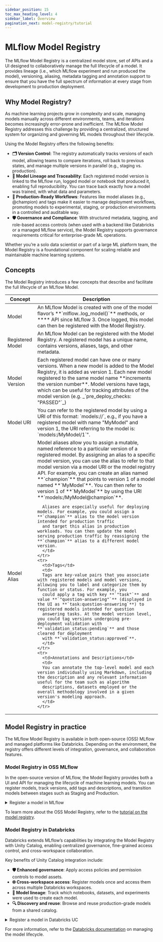 ```yaml
---
sidebar_position: 15
toc_max_heading_level: 4
sidebar_label: Overview
pagination_next: model-registry/tutorial
---
```



# MLflow Model Registry

The MLflow Model Registry is a centralized model store, set of APIs and a UI designed to
collaboratively manage the full lifecycle of a model. It provides lineage (i.e., which
MLflow experiment and run produced the model), versioning, aliasing, metadata tagging and
annotation support to ensure that you have the full spectrum of information at every stage from development to production deployment.

## Why Model Registry?

As machine learning projects grow in complexity and scale, managing models manually across different environments, teams, and iterations becomes increasingly error-prone and inefficient.
The MLflow Model Registry addresses this challenge by providing a centralized, structured system for organizing and governing ML models throughout their lifecycle.

Using the Model Registry offers the following benefits:

- **🗂️ Version Control**: The registry automatically tracks versions of each model, allowing teams to compare iterations, roll back to previous states, and manage multiple versions in parallel (e.g., staging vs. production).
- **🧬 Model Lineage and Traceability**: Each registered model version is linked to the MLflow run, logged model or notebook that produced it, enabling full reproducibility. You can trace back exactly how a model was trained, with what data and parameters.
- **🚀 Production-Ready Workflows**: Features like model aliases (e.g., @champion) and tags make it easier to manage deployment workflows, promoting models to experimental, staging, or production environments in a controlled and auditable way.
- **🛡️ Governance and Compliance**: With structured metadata, tagging, and role-based access controls (when used with a backend like Databricks or a managed MLflow service), the Model Registry supports governance requirements critical for enterprise-grade ML operations.

Whether you’re a solo data scientist or part of a large ML platform team, the Model Registry is a foundational component for scaling reliable and maintainable machine learning systems.

## Concepts

The Model Registry introduces a few concepts that describe and facilitate the full lifecycle of an MLflow Model.

<table>
  <thead>
    <tr>
      <th>Concept</th>
      <th>Description</th>
    </tr>
  </thead>
  <tbody>
    <tr>
      <td>Model</td>
      <td>
      An MLflow Model is created with one of the model flavor’s **`mlflow.<model_flavor>.log_model()`** methods, or **<APILink fn="mlflow.create_external_model"/>** API since MLflow 3.
      Once logged, this model can then be registered with the Model Registry.
      </td>
    </tr>
    <tr>
      <td>Registered Model</td>
      <td>
      An MLflow Model can be registered with the Model Registry. A registered model has a unique name, contains versions, aliases, tags, and other metadata.
      </td>
    </tr>
    <tr>
      <td>Model Version</td>
      <td>
      Each registered model can have one or many versions. When a new model is added to the Model Registry, it is added as version 1. Each new model registered to
      the same model name **increments the version number**. Model versions have tags, which can be useful for tracking attributes of the model version (e.g. _`pre_deploy_checks: "PASSED"`_)
      </td>
    </tr>
    <tr>
      <td>Model URI</td>
      <td>
      You can refer to the registered model by using a URI of this format: `models:/<model-name>/<model-version>`, e.g., if you have a registered model with name "MyModel" and version 1, the URI referring to the model is: `models:/MyModel/1`".
      </td>
    </tr>
    <tr>
      <td>Model Alias</td>
      <td>
      Model aliases allow you to assign a mutable, named reference to a particular version of a registered model. By assigning an alias to a specific model version,
      you can use the alias to refer to that model version via a model URI or the model registry API. For example, you can create an alias named **`champion`** that
      points to version 1 of a model named **`MyModel`**. You can then refer to version 1 of **`MyModel`** by using the URI **`models:/MyModel@champion`**.

      Aliases are especially useful for deploying models. For example, you could assign a **`champion`** alias to the model version intended for production traffic
      and target this alias in production workloads. You can then update the model serving production traffic by reassigning the **`champion`** alias to a different model version.
      </td>
    </tr>
    <tr>
      <td>Tags</td>
      <td>
      Tags are key-value pairs that you associate with registered models and model versions, allowing you to label and categorize them by function or status. For example, you
      could apply a tag with key **`"task"`** and value **`"question-answering"`** (displayed in the UI as **`task:question-answering`**) to registered models intended for question
      answering tasks. At the model version level, you could tag versions undergoing pre-deployment validation with **`validation_status:pending`** and those cleared for deployment
      with **`validation_status:approved`**.
      </td>
    </tr>
    <tr>
      <td>Annotations and Descriptions</td>
      <td>
      You can annotate the top-level model and each version individually using Markdown, including the description and any relevant information useful for the team such as algorithm
      descriptions, datasets employed or the overall methodology involved in a given version's modeling approach.
      </td>
    </tr>

  </tbody>
</table>

## Model Registry in practice

The MLflow Model Registry is available in both open-source (OSS) MLflow and managed platforms like Databricks. Depending on the environment, the registry offers different
levels of integration, governance, and collaboration features.

### Model Registry in OSS MLflow

In the open-source version of MLflow, the Model Registry provides both a UI and API for managing the lifecycle of machine learning models.
You can register models, track versions, add tags and descriptions, and transition models between stages such as Staging and Production.

<details>
  <summary>Register a model in MLflow</summary>

  <Tabs>
    <TabItem label="Python APIs" value="python-apis">
      #### Register a model with MLflow Python APIs

      MLflow provides several ways to register a model version
      ```
      # Option 1: specify `registered_model_name` parameter when logging a model
      mlflow.<flavor>.log_model(..., registered_model_name="<YOUR_MODEL_NAME>")

      # Option 2: register a logged model
      mlflow.register_model(model_uri="<YOUR_MODEL_URI>", name="<YOUR_MODEL_NAME>")
      ```

      After registering the model, you can load it back with the model name and version
      ```
      mlflow.<flavor>.load_model("models:/<YOUR_MODEL_NAME>/<YOUR_MODEL_VERSION>")
      ```

    </TabItem>
    <TabItem label="MLflow UI" value="mlflow-ui">
      #### Register a model on MLflow UI

      1. Open the details page for the MLflow Run containing the logged MLflow model you'd like to register. Select the model folder containing the intended MLflow model in the
        **Artifacts** section.

      ![](/images/oss_registry_1_register.png)

      2. Click the **Register Model** button, which will trigger a modal form to pop up.

      3. In the **Model** dropdown menu on the form, you can either select "Create New Model" (which creates a new registered model with your MLflow model as its initial version)
        or select an existing registered model (which registers your model under it as a new version). The screenshot below demonstrates registering the MLflow model to a new registered
        model named `"iris_model_testing"`.

      ![](/images/oss_registry_2_dialog.png)
    </TabItem>

  </Tabs>
</details>

To learn more about the OSS Model Registry, refer to the [tutorial on the model registry](./tutorial).

### Model Registry in Databricks

Databricks extends MLflow’s capabilities by integrating the Model Registry with Unity Catalog, enabling centralized governance, fine-grained access control, and cross-workspace collaboration.

Key benefits of Unity Catalog integration include:

- **🛡️ Enhanced governance**: Apply access policies and permission controls to model assets.
- **🌐 Cross-workspace access**: Register models once and access them across multiple Databricks workspaces.
- **🔗 Model lineage**: Track which notebooks, datasets, and experiments were used to create each model.
- **🔍 Discovery and reuse**: Browse and reuse production-grade models from a shared catalog.

<details>
  <summary>Register a model in Databricks UC</summary>

  <Tabs>
    <TabItem label="Python APIs" value="python-apis">
      #### Register a model to Databricks UC with MLflow Python APIs

      **Prerequisite**: Set tracking uri to Databricks
      ```python
      import mlflow

      mlflow.set_registry_uri("databricks-uc")
      ```

      Use MLflow APIs to register the model
      ```
      # Option 1: specify `registered_model_name` parameter when logging a model
      mlflow.<flavor>.log_model(..., registered_model_name="<YOUR_MODEL_NAME>")

      # Option 2: register a logged model
      mlflow.register_model(model_uri="<YOUR_MODEL_URI>", name="<YOUR_MODEL_NAME>")
      ```

      :::warning
      ML model versions in UC must have a [model signature](../model/signatures). If you want to set a signature on a model that's
      already logged or saved, the <APILink fn="mlflow.models.set_signature"/> API is available for this purpose.
      :::

      After registering the model, you can load it back with the model name and version
      ```
      mlflow.<flavor>.load_model("models:/<YOUR_MODEL_NAME>/<YOUR_MODEL_VERSION>")
      ```

    </TabItem>
    <TabItem label="Databricks UI" value="databricks-ui">
      #### Register a model on Databricks UI

      1. From the experiment run page or models page, click Register model in the upper-right corner of the UI.

      2. In the dialog, select Unity Catalog, and select a destination model from the drop down list.

      ![](/images/uc_register_model_1_dialog.png)

      3. Click Register.

      ![](/images/uc_register_model_2_button.png)

      Registering a model can take time. To monitor progress, navigate to the destination model in Unity Catalog and refresh periodically.
    </TabItem>

  </Tabs>
</details>

For more information, refer to the [Databricks documentation](https://docs.databricks.com/aws/en/machine-learning/manage-model-lifecycle) on managing the model lifecycle.
